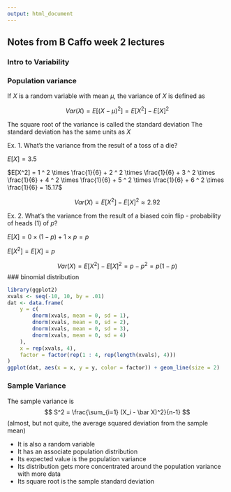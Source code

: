 ```yaml
---
output: html_document
---
```

## Notes from B Caffo week 2 lectures

### Intro to Variability

### Population variance

If $X$ is a random variable with mean $\mu$, the variance of $X$ is defined as

$$ Var(X) = E[(X - \mu)^2] = E[X^2] - E[X]^2 $$ 

The square root of the variance is called the standard deviation
The standard deviation has the same units as $X$


Ex. 1.  What's the variance from the result of a toss of a die?

$E[X] = 3.5$
    
$E[X^2] = 1 ^ 2 \times \frac{1}{6} + 2 ^ 2 \times \frac{1}{6} + 3 ^ 2 \times \frac{1}{6} + 4 ^ 2 \times \frac{1}{6} + 5 ^ 2 \times \frac{1}{6} + 6 ^ 2 \times \frac{1}{6} = 15.17$

$$Var(X) = E[X^2] - E[X]^2 \approx 2.92$$


Ex. 2.  What's the variance from the result of a biased coin flip - probability of heads (1) of $p$?

$E[X] = 0 \times (1 - p) + 1 \times p = p$

$E[X^2] = E[X] = p$

$$Var(X) = E[X^2] - E[X]^2 = p - p^2 = p(1 - p)$$  ### binomial distribution


```r
library(ggplot2)
xvals <- seq(-10, 10, by = .01)
dat <- data.frame(
    y = c(
        dnorm(xvals, mean = 0, sd = 1),
        dnorm(xvals, mean = 0, sd = 2),
        dnorm(xvals, mean = 0, sd = 3),
        dnorm(xvals, mean = 0, sd = 4)
    ),
    x = rep(xvals, 4),
    factor = factor(rep(1 : 4, rep(length(xvals), 4)))
)
ggplot(dat, aes(x = x, y = y, color = factor)) + geom_line(size = 2) 
```


### Sample Variance

The sample variance is $$ S^2 = \frac{\sum_{i=1} (X_i - \bar X)^2}{n-1} $$ (almost, but not quite, the average squared deviation from the sample mean)

* It is also a random variable
* It has an associate population distribution
* Its expected value is the population variance
* Its distribution gets more concentrated around the population variance with more data
* Its square root is the sample standard deviation

